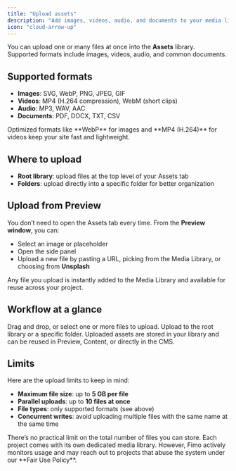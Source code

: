 ```yaml
---
title: "Upload assets"
description: "Add images, videos, audio, and documents to your media library."
icon: "cloud-arrow-up"
---
```


You can upload one or many files at once into the **Assets** library.  
Supported formats include images, videos, audio, and common documents.

## Supported formats

- **Images**: SVG, WebP, PNG, JPEG, GIF  
- **Videos**: MP4 (H.264 compression), WebM (short clips)  
- **Audio**: MP3, WAV, AAC  
- **Documents**: PDF, DOCX, TXT, CSV  

<Tip>
Optimized formats like **WebP** for images and **MP4 (H.264)** for videos keep your site fast and lightweight.
</Tip>

## Where to upload

- **Root library**: upload files at the top level of your Assets tab  
- **Folders**: upload directly into a specific folder for better organization  

## Upload from Preview

You don’t need to open the Assets tab every time. From the **Preview window**, you can:

- Select an image or placeholder  
- Open the side panel  
- Upload a new file by pasting a URL, picking from the Media Library, or choosing from **Unsplash**  

<Note>
Any file you upload is instantly added to the Media Library and available for reuse across your project.
</Note>

## Workflow at a glance

<Steps>
  <Step title="Choose files">
    Drag and drop, or select one or more files to upload.
  </Step>
  <Step title="Pick a location">
    Upload to the root library or a specific folder.
  </Step>
  <Step title="Reuse anywhere">
    Uploaded assets are stored in your library and can be reused in Preview, Content, or directly in the CMS.
  </Step>
</Steps>

## Limits

Here are the upload limits to keep in mind:

- **Maximum file size**: up to **5 GB per file**  
- **Parallel uploads**: up to **10 files at once**  
- **File types**: only supported formats (see above)  
- **Concurrent writes**: avoid uploading multiple files with the same name at the same time  

<Note>
There’s no practical limit on the total number of files you can store. Each project comes with its own dedicated media library.  
However, Fimo actively monitors usage and may reach out to projects that abuse the system under our **Fair Use Policy**.
</Note>